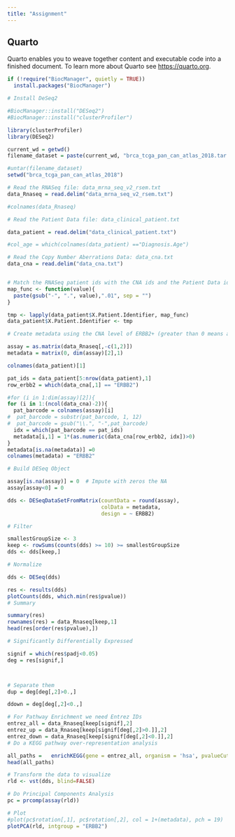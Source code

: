 ```yaml
---
title: "Assignment"
---
```


## Quarto

Quarto enables you to weave together content and executable code into a finished document. To learn more about Quarto see <https://quarto.org>.

```r
if (!require("BiocManager", quietly = TRUE))
  install.packages("BiocManager")

# Install DeSeq2

#BiocManager::install("DESeq2")
#BiocManager::install("clusterProfiler")

library(clusterProfiler)
library(DESeq2)

current_wd = getwd()
filename_dataset = paste(current_wd, "brca_tcga_pan_can_atlas_2018.tar.gz", sep = "/")

#untar(filename_dataset)
setwd("brca_tcga_pan_can_atlas_2018")

# Read the RNASeq file: data_mrna_seq_v2_rsem.txt
data_Rnaseq = read.delim("data_mrna_seq_v2_rsem.txt")

#colnames(data_Rnaseq)

# Read the Patient Data file: data_clinical_patient.txt

data_patient = read.delim("data_clinical_patient.txt")

#col_age = which(colnames(data_patient) =="Diagnosis.Age")

# Read the Copy Number Aberrations Data: data_cna.txt
data_cna = read.delim("data_cna.txt")


# Match the RNASeq patient ids with the CNA ids and the Patient Data ids.
map_func <- function(value){
  paste(gsub("-", ".", value),".01", sep = "")
}

tmp <- lapply(data_patient$X.Patient.Identifier, map_func)
data_patient$X.Patient.Identifier <- tmp

# Create metadata using the CNA level of ERBB2+ (greater than 0 means amplified).

assay = as.matrix(data_Rnaseq[,-c(1,2)])
metadata = matrix(0, dim(assay)[2],1)

colnames(data_patient)[1]

pat_ids = data_patient[5:nrow(data_patient),1]
row_erbb2 = which(data_cna[,1] == "ERBB2")

#for (i in 1:dim(assay)[2]){
for (i in 1:(ncol(data_cna)-2)){
  pat_barcode = colnames(assay)[i]
#  pat_barcode = substr(pat_barcode, 1, 12)
#  pat_barcode = gsub("\\.", "-",pat_barcode)
  idx = which(pat_barcode == pat_ids)
  metadata[i,1] = 1*(as.numeric(data_cna[row_erbb2, idx])>0)
}
metadata[is.na(metadata)] =0
colnames(metadata) = "ERBB2"

# Build DESeq Object

assay[is.na(assay)] = 0  # Impute with zeros the NA
assay[assay<0] = 0

dds <- DESeqDataSetFromMatrix(countData = round(assay),
                              colData = metadata,
                              design = ~ ERBB2)

# Filter

smallestGroupSize <- 3
keep <- rowSums(counts(dds) >= 10) >= smallestGroupSize
dds <- dds[keep,]

# Normalize

dds <- DESeq(dds)

res <- results(dds)
plotCounts(dds, which.min(res$pvalue))
# Summary

summary(res)
rownames(res) = data_Rnaseq[keep,1]
head(res[order(res$pvalue),])

# Significantly Differentially Expressed

signif = which(res$padj<0.05)
deg = res[signif,]



# Separate them 
dup = deg[deg[,2]>0.,]

ddown = deg[deg[,2]<0.,]

# For Pathway Enrichment we need Entrez IDs
entrez_all = data_Rnaseq[keep[signif],2]
entrez_up = data_Rnaseq[keep[signif[deg[,2]>0.]],2]
entrez_down = data_Rnaseq[keep[signif[deg[,2]<0.]],2]
# Do a KEGG pathway over-representation analysis

all_paths =   enrichKEGG(gene = entrez_all, organism = 'hsa', pvalueCutoff = 0.05)
head(all_paths)

# Transform the data to visualize
rld <- vst(dds, blind=FALSE)

# Do Principal Components Analysis
pc = prcomp(assay(rld))

# Plot 
#plot(pc$rotation[,1], pc$rotation[,2], col = 1+(metadata), pch = 19)
plotPCA(rld, intgroup = "ERBB2")

```
